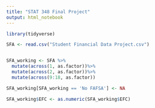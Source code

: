 ---
title: "STAT 348 Final Project"
output: html_notebook
---

```{r}
library(tidyverse)

SFA <- read.csv("Student Financial Data Project.csv")


SFA_working <- SFA %>%
  mutate(across(1, as.factor))%>%
  mutate(across(2, as.factor))%>%
  mutate(across(9:18, as.factor)) 

SFA_working[SFA_working == 'No FAFSA'] <- NA

SFA_working$EFC <- as.numeric(SFA_working$EFC)


```

